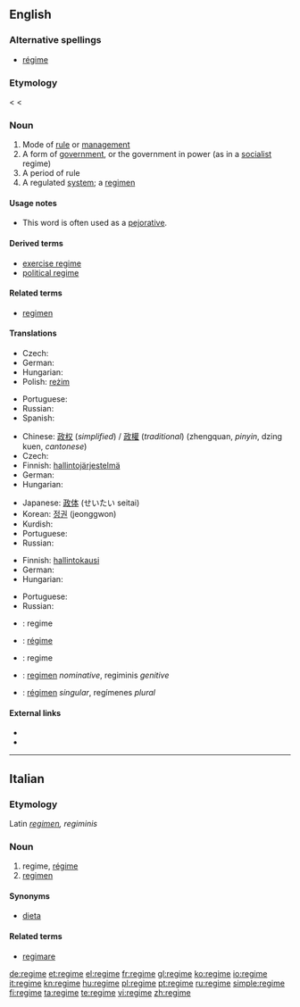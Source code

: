 {{also|Regime|régime}}
==English==
{{wikipedia}}

===Alternative spellings===
* [[régime]]

===Etymology===
< {{etyl|fr}} {{term|régime}} < {{etyl|la}} {{term|regimen||direction, government}}

===Noun===
{{en-noun}}

# Mode of [[rule]] or [[management]]
# A form of [[government]], or the government in power (as in a [[socialist]] regime)
# A period of rule
# A regulated [[system]]; a [[regimen]]

====Usage notes====
* This word is often used as a [[pejorative]].

====Derived terms====
* [[exercise regime]]
* [[political regime]]

====Related terms====
* [[regimen]]

====Translations====
{{trans-top|mode of rule or management}}
* Czech: {{t-|cs|režim|m}}
* German: {{t|de|Regime|n}}
* Hungarian: {{t-|hu|rezsim}}
* Polish: [[reżim]] {{m}}
{{trans-mid}}
* Portuguese: {{t+|pt|regime|m}}
* Russian: {{t+|ru|режим|m|tr=r'ežím|sc=Cyrl}}
* Spanish: {{t-|es|régimen|m}}
{{trans-bottom}}

{{trans-top|form of government}}
* Chinese: [[政权]] (''simplified'') / [[政權]] (''traditional'') (zhengquan, ''pinyin'', dzing kuen, ''cantonese'')
* Czech: {{t-|cs|režim|m}}
* Finnish: [[hallintojärjestelmä]]
* German: {{t+|de|Regime|n}}
* Hungarian: {{t-|hu|rezsim}}
{{trans-mid}}
* Japanese: [[政体]] (せいたい seitai)
* Korean: [[정권]] (jeonggwon)
* Kurdish: {{ku-Arab|[[ڕژێم]]}}
* Portuguese: {{t+|pt|regime|m}}
* Russian: {{t+|ru|режим|m|tr=r'ežím|sc=Cyrl}}
{{trans-bottom}}

{{trans-top|period of rule}}
* Finnish: [[hallintokausi]]
* German: {{t+|de|Regime|n}}
* Hungarian: {{t-|hu|rezsim}}
{{trans-mid}}
* Portuguese: {{t+|pt|regime|m}}
* Russian: {{t+|ru|режим|m|tr=r'ežím|sc=Cyrl}}
{{trans-bottom}}

{{checktrans-top}}
* {{ttbc|Dutch}}: regime
* {{ttbc|French}}: [[régime]]
* {{ttbc|Italian}}: regime
{{trans-mid}}
* {{ttbc|Latin}}: [[regimen]] ''nominative'', regiminis ''genitive''
* {{ttbc|Spanish}}: [[régimen]] ''singular'', regímenes ''plural''
{{trans-bottom}}

====External links====
* {{R:Webster 1913}}
* {{R:Century 1911}}

----

==Italian==

===Etymology===
Latin ''[[regimen]], regiminis''

===Noun===
{{it-noun|regim|m|e|i}}

# regime, [[régime]]
# [[regimen]]

====Synonyms====
* [[dieta]]

====Related terms====
* [[regimare]]

[[de:regime]]
[[et:regime]]
[[el:regime]]
[[fr:regime]]
[[gl:regime]]
[[ko:regime]]
[[io:regime]]
[[it:regime]]
[[kn:regime]]
[[hu:regime]]
[[pl:regime]]
[[pt:regime]]
[[ru:regime]]
[[simple:regime]]
[[fi:regime]]
[[ta:regime]]
[[te:regime]]
[[vi:regime]]
[[zh:regime]]